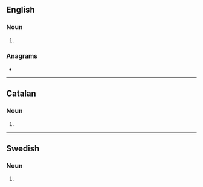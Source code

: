 {{also|Mems|MEMS|mēms}}
==English==

===Noun===
{{head|en|noun form}}

# {{plural of|en|mem}}

===Anagrams===
* {{anagrams|en|a=emms|EMMs|MMSE|MSME|Mmes|Mmes.}}

----

==Catalan==

===Noun===
{{head|ca|noun form}}

# {{plural of|ca|mem}}

----

==Swedish==

===Noun===
{{head|sv|noun form}}

# {{sv-noun-form-indef-gen|mem}}